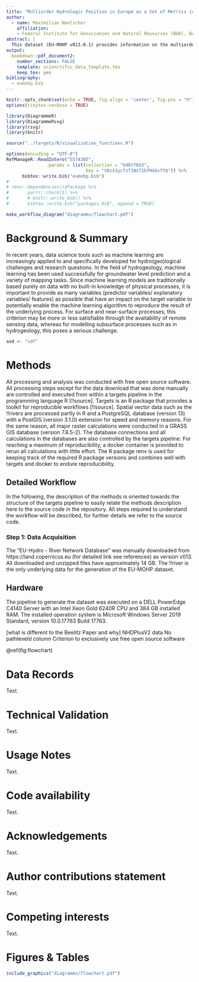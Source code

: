 ```yaml
---
title: "Multiorder Hydrologic Position in Europe as a Set of Metrics in Support of Groundwater Mapping at Regional and National Scales"
author:
  - name: Maximilian Noelscher
    affiliation:
    - Federal Institute for Geosciences and Natural Resources (BGR), Berlin, Germany
abstract: |
  This dataset (EU-MOHP v013.0.1) provides information on the multiorder hydrologic position of a geographic point within its respective river network or catchment. More precisely, it comprises the three measures “lateral position” as a relative measure of the position between the stream and the catchment boundary/ watershed, “divide stream distance” as an absolute distance measure that serves as a proxy for the position within the catchment and “stream distance” as an absolute measure of the distance to the nearest stream. These three measures were calculated for several hydrologic (stream) orders. Its spatial extent covers major parts of physiographical Europe and all of the 39 countries in European Economic Area (EEA39). Although there might be many potential use cases, this dataset serves predominantly as valuable input data for mapping tasks in the context of hydrogeology and subsurface characteristics in general. \cite{belitz_multiorder_2019}
output: 
  bookdown::pdf_document2:
    number_sections: FALSE
    template: scienctific_data_template.tex
    keep_tex: yes
bibliography: 
  - eumohp.bib
---
```


```r
knitr::opts_chunk$set(echo = TRUE, fig.align = 'center', fig.pos = "H")
options(tinytex.verbose = TRUE)

library(DiagrammeR)
library(DiagrammeRsvg)
library(rsvg)
library(knitr)

source("../targets/R/visualization_functions.R")
```

```r
options(encoding = "UTF-8")
RefManageR::ReadZotero("5574385",
               .params = list(collection = "U4DY76U3",
                              key = "V0zS3yc7zT1NsT1bfHG6sfYQ")) %>%
      bibtex::write.bib("eumohp.bib")
# 
# renv::dependencies()$Package %>%
#       purrr::chuck(1) %>%
#       # knitr::write_bib() %>% 
#       bibtex::write.bib("packages.bib", append = TRUE)
```


<!--
```r
 
```
-->


```r
make_workflow_diagram("diagramms/flowchart.pdf")
```


# Background & Summary

In recent years, data science tools such as machine learning are increasingly applied to and specifically developed for hydro(geo)logical challenges and research questions. In the field of hydrogeology, machine learning has been used successfully for groundwater level prediction and a variety of mapping  tasks. Since machine learning models are traditionally based purely on data with no built-in knowledge of physical processes, it is important to provide as many variables (predictor variables/ explanatory variables/ features) as possible that have an impact on the target variable to potentially enable the machine learning algorithm to reproduce the result of the underlying  process. For surface and near-surface processes, this criterion may be more or less satisfiable through the availability of remote sensing data, whereas for modelling subsurface processes such as in hydrogeology, this poses a serious challenge. \cite{desimone_machine-learning_2020, belitz_multiorder_2019}

```r
asd <- "sdf"
```

# Methods {-}

All processing and analysis was conducted with free open source software. All processing steps except for the data download that was done manually are controlled and executed from within a targets pipeline in the programming language R [!!source]. Targets is an R package that provides a toolkit for reproducible workflows [!!source]. Spatial vector data such as the !!rivers are processed partly in R and a PostgreSQL database (version 13) with a PostGIS (version 3.1.0) extension for speed and memory reasons. For the same reason, all major raster calculations were conducted in a GRASS GIS database (version 7.8.5-2). The database connections and all calculations in the databases are also controlled by the targets pipeline. For reaching a maximum of reproducibility, a docker container is provided to rerun all calculations with little effort. The R package renv is used for keeping track of the required R package versions and combines well with targets and docker to endure reproducibility.

## Detailed Workflow {-}

In the following, the description of the methods is oriented towards the structure of the targets pipeline to easily relate the methods description here to the source code in the repository. All steps required to understand the workflow will be described, for further details we refer to the source code.

### Step 1: Data Acquisition {-}
The “EU-Hydro - River Network Database” was manually downloaded from https://land.copernicus.eu (for detailed link see references) as version v013. All downloaded and unzipped files have approximately 14 GB. The !!river is the only underlying data for the generation of the EU-MOHP dataset.

## Hardware {-}
The pipeline to generate the dataset was executed on a DELL PowerEdge C4140 Server with an Intel Xeon Gold 6240R CPU and 384 GB installed RAM. The installed operation system is Microsoft Windows Server 2019 Standard, version 10.0.17763 Build 17763.

[what is different to the Beelitz Paper and why]
NHDPlusV2 data
No pathleveId column
Criterion to exclusively use free open source software

\@ref(fig:flowchart)

# Data Records {-}

Text.

# Technical Validation {-}

Text.

# Usage Notes {-}

Text.

# Code availability {-}

Text.

# Acknowledgements {-}

Text.

# Author contributions statement {-}

Text.

# Competing interests {-}

Text.

# Figures \& Tables {-}

```r
include_graphics("diagramms/flowchart.pdf") 
```
